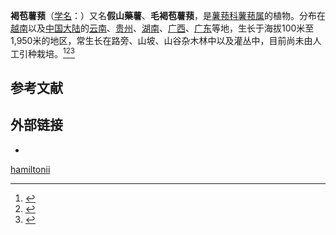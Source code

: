 {{Speciesbox
| name = 褐苞薯蓣
| status = 
| status_system = 
| image =
| genus = Dioscorea
| species = hamiltonii
| authority = [[Hook.f.|Hook.f.]], 1892
| synonyms_ref=<ref>''[http://www.theplantlist.org/tpl1.1/record/kew-240219 Dioscorea hamiltonii] {{Wayback|url=http://www.theplantlist.org/tpl1.1/record/kew-240219 |date=20181219043935 }}''. In: ''The Plant List'' (2013). Version 1.1. Published on the Internet; http://www.theplantlist.org/ {{Wayback|url=http://www.theplantlist.org/ |date=20190523171514 }} [2014-3-7].</ref>
| synonyms =
* ''Dioscorea persimilis'' <small>[[Prain|Prain]] et [[Burkill|Burkill]], 1908</small>
* ''Dioscorea persimilis'' var. ''pubescens'' <small>[[C.T.Ting|C.T.Ting]] et [[M.C.Chang|M.C.Chang]], 1982</small>
* ''Dioscorea persimilis'' var. ''wukangensis'' <small>[[Hand.-Mazz.|Hand.-Mazz.]], 1936</small>
* ''Dioscorea raishaensis'' <small>[[Hayata|Hayata]], 1921</small>
}}

'''褐苞薯蓣'''（[[学名|学名]]：{{lang|la|''Dioscorea hamiltonii''}}）又名'''假山藥薯'''、'''毛褐苞薯蓣'''，是[[薯蓣科|薯蓣科]][[薯蓣属|薯蓣属]]的植物。分布在[[越南|越南]]以及[[中国大陆|中国大陆]]的[[云南|云南]]、[[贵州|贵州]]、[[湖南|湖南]]、[[广西|广西]]、[[广东|广东]]等地，生长于海拔100米至1,950米的地区，常生长在路旁、山坡、山谷杂木林中以及灌丛中，目前尚未由人工引种栽培。<ref>{{cite web| url =http://www.bioinfo.cn/db05/KmzwSpecies.php?action=view&id=7737| title =褐苞薯蓣| work =《中国高等植物数据库全库》| publisher =中国科学院微生物研究所| author =昆明植物研究所| accessdate =2009-02-24| deadurl =yes| archiveurl =https://web.archive.org/web/20160305053923/http://www.bioinfo.cn/db05/KmzwSpecies.php?action=view&id=7737| archivedate =2016-03-05| df =}}</ref><ref>{{TaiBNET| zh=假山藥薯 | id=201777 | binomial=Dioscorea persimilis | authority=Prain & Burkill, 1914 | var= | accessdate=2013-01-24}}</ref><ref>{{CPNI| zh=毛褐苞薯蓣 | id=199-06328 | binomial=Dioscorea persimilis | authority=C. T. Ting & M. C. Chang | var=pubescens | accessdate=2013-01-18}}</ref>

== 参考文献 ==
{{reflist}}

==外部链接==
* {{wikispecies-inline|Dioscorea hamiltonii}}
{{Taxonbar|from=Q5279591}}

[[Category:薯蓣属|hamiltonii]]


{{植物小作品}}